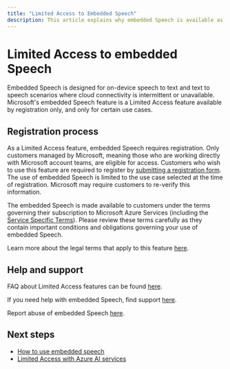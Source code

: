 ```yaml
---
title: "Limited Access to Embedded Speech"
description: This article explains why embedded Speech is available as Limited Access feature and how to request access.
---
```


# Limited Access to embedded Speech


<NonEnglishTranslation />

Embedded Speech is designed for on-device speech to text and text to speech scenarios where cloud connectivity is intermittent or unavailable. Microsoft's embedded Speech feature is a Limited Access feature available by registration only, and only for certain use cases.

## Registration process

As a Limited Access feature, embedded Speech requires registration. Only customers managed by Microsoft, meaning those who are working directly with Microsoft account teams, are eligible for access. Customers who wish to use this feature are required to register by [submitting a registration form](https://aka.ms/csgate-embedded-speech). The use of embedded Speech is limited to the use case selected at the time of registration. Microsoft may require customers to re-verify this information.

The embedded Speech is made available to customers under the terms governing their subscription to Microsoft Azure Services (including the [Service Specific Terms](https://go.microsoft.com/fwlink/?linkid=2018760)). Please review these terms carefully as they contain important conditions and obligations governing your use of embedded Speech.

Learn more about the legal terms that apply to this feature [here](https://azure.microsoft.com/support/legal/).

## Help and support

FAQ about Limited Access features can be found [here](/azure/ai-services/cognitive-services-limited-access).

If you need help with embedded Speech, find support [here](/azure/ai-services/cognitive-services-support-options).

Report abuse of embedded Speech [here](https://aka.ms/reportabuse).

## Next steps

* [How to use embedded speech](/azure/ai-services/speech-service/embedded-speech)
* [Limited Access with Azure AI services](/azure/ai-services/cognitive-services-limited-access)
